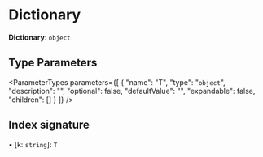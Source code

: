 
# Dictionary

 **Dictionary**: `object`

## Type Parameters

<ParameterTypes parameters={[
  {
    "name": "T",
    "type": "`object`",
    "description": "",
    "optional": false,
    "defaultValue": "",
    "expandable": false,
    "children": []
  }
]} />

## Index signature

▪ [k: `string`]: `T`
